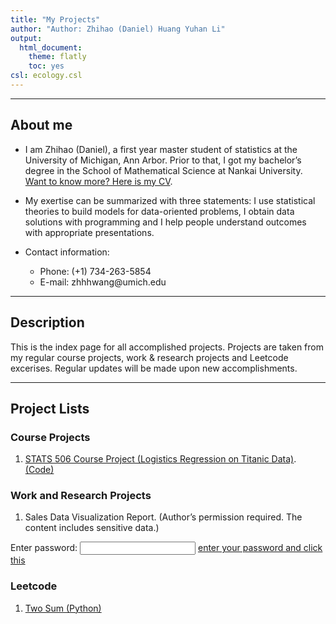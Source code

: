 ```yaml
---
title: "My Projects"
author: "Author: Zhihao (Daniel) Huang Yuhan Li"
output:
  html_document:
    theme: flatly
    toc: yes
csl: ecology.csl
---
```


--------------

## About me

* I am Zhihao (Daniel), a first year master student of statistics at the University of Michigan, Ann Arbor. Prior to that, I got my bachelor's degree in the School of Mathematical Science at Nankai University. [Want to know more? Here is my CV](Zhihao_Huang_Resume.pdf). 

* My exertise can be summarized with three statements: I use statistical theories to build models for data-oriented problems, I obtain data solutions with programming and I help people understand outcomes with appropriate presentations. 

* Contact information:
    + Phone: (+1) 734-263-5854
    + E-mail: zhhhwang@umich.edu 
    
----------

## Description

This is the index page for all accomplished projects. Projects are taken from my regular course projects, work & research projects and Leetcode excerises. Regular updates will be made upon new accomplishments. 

----------

## Project Lists {.tabset}

### Course Projects

1. [STATS 506 Course Project (Logistics Regression on Titanic Data)](STATS506_Group_Project.html). [(Code)](STATS506_Course_Project.Rmd)

### Work and Research Projects

1. Sales Data Visualization Report. (Author's permission required. The content includes sensitive data.) 

Enter password: <input id='password' type='text'  />
<a href="20170430.html" onclick="javascript:return validatePass()">enter your password and click this</a>
<script>
function validatePass(){
    if(document.getElementById('password').value == '0427'){
        return true;
    }else{
        alert('wrong password!!');
        return false;
    }
}
</script>



### Leetcode

1. [Two Sum (Python)](Two_Sum.py)
